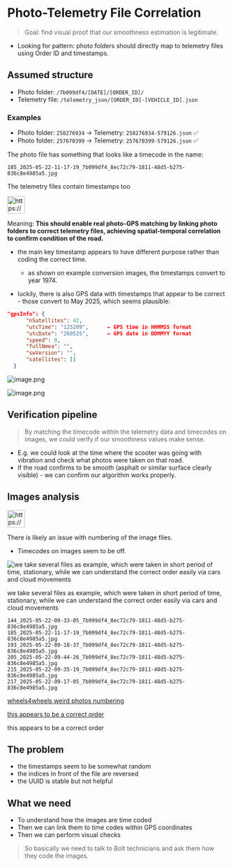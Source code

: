 # Photo-Telemetry File Correlation

> Goal: find visual proof that our smoothness estimation is legitimate.
> 
- Looking for pattern: photo folders should directly map to telemetry files using Order ID and timestamps.

## Assumed structure

- Photo folder: `/7b099df4/[DATE]/[ORDER_ID]/`
- Telemetry file: `/telemetry_json/[ORDER_ID]-[VEHICLE_ID].json`

### Examples

- Photo folder: `258276934` → Telemetry: `258276934-579126.json` ✅
- Photo folder: `257670399` → Telemetry: `257670399-579126.json` ✅

The photo file has something that looks like a timecode in the name:

```
185_2025-05-22-11-17-19_7b099df4_8ec72c79-1811-48d5-b275-836c8e4985a5.jpg
```

The telemetry files contain timestamps too

<aside>
<img src="https://www.notion.so/icons/checkmark_yellow.svg" alt="https://www.notion.so/icons/checkmark_yellow.svg" width="40px" />

Meaning: **This should enable real photo-GPS matching by linking photo folders to correct telemetry files, achieving spatial-temporal correlation to confirm condition of the road.**

</aside>

- the main key timestamp appears to have different purpose rather than coding the correct time.
    - as shown on example conversion images, the timestamps convert to year 1974.

- luckily, there is also GPS data with timestamps that appear to be correct - those convert to May 2025, which seems plausible:

```json
"gpsInfo": {
      "nSatellites": 42,
      "utcTime": "125209",      ← GPS time in HHMMSS format
      "utcDate": "260525",      ← GPS date in DDMMYY format
      "speed": 0,
      "fullNmea": "",
      "swVersion": "",
      "satellites": []
  }
```

![image.png](/materials/Photo-Telemetry_File_Correlation/image.png)

![image.png](/materials/Photo-Telemetry_File_Correlation/image_1.png)

## Verification pipeline

> By matching the timecode within the telemetry data and timecodes on images, we could verify if our smoothness values make sense.
> 
- E.g. we could look at the time where the scooter was going with vibration and check what photos were taken on that road.
- If the road confirms to be smooth (asphalt or similar surface clearly visible) - we can confirm our algorithm works properly.

## Images analysis

<aside>
<img src="https://www.notion.so/icons/warning_red.svg" alt="https://www.notion.so/icons/warning_red.svg" width="40px" />

There is likely an issue with numbering of the image files.

</aside>

- Timecodes on images seem to be off.

![we take several files as example, which were taken in short period of time, stationary, while we can understand the correct order easily via cars and cloud movements](/materials/Photo-Telemetry_File_Correlation/image_2.png)

we take several files as example, which were taken in short period of time, stationary, while we can understand the correct order easily via cars and cloud movements

```
144_2025-05-22-09-33-05_7b099df4_8ec72c79-1811-48d5-b275-836c8e4985a5.jpg
185_2025-05-22-11-17-19_7b099df4_8ec72c79-1811-48d5-b275-836c8e4985a5.jpg
193_2025-05-22-09-18-37_7b099df4_8ec72c79-1811-48d5-b275-836c8e4985a5.jpg
205_2025-05-22-09-44-26_7b099df4_8ec72c79-1811-48d5-b275-836c8e4985a5.jpg
215_2025-05-22-09-35-19_7b099df4_8ec72c79-1811-48d5-b275-836c8e4985a5.jpg
217_2025-05-22-09-17-05_7b099df4_8ec72c79-1811-48d5-b275-836c8e4985a5.jpg
```

[wheels4wheels weird photos numbering](/materials/Photo-Telemetry_File_Correlation/wheels4wheels_weird_photos_numbering.csv)

[this appears to be a correct order ](/materials/Photo-Telemetry_File_Correlation/Screen_Recording_2025-08-15_at_21.28.10.mp4)

this appears to be a correct order 

## **The problem**

- the timestamps seem to be somewhat random
- the indices in front of the file are reversed
- the UUID is stable but not helpful

## **What we need**

- To understand how the images are time coded
- Then we can link them to time codes within GPS coordinates
- Then we can perform visual checks

> So basically we need to talk to Bolt technicians and ask them how they code the images.
>